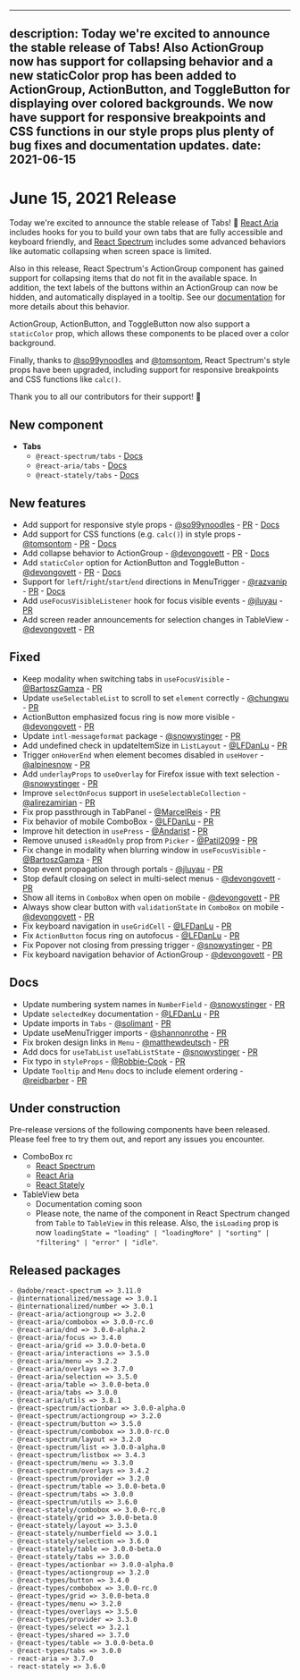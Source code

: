 <!-- Copyright 2020 Adobe. All rights reserved.
This file is licensed to you under the Apache License, Version 2.0 (the "License");
you may not use this file except in compliance with the License. You may obtain a copy
of the License at http://www.apache.org/licenses/LICENSE-2.0
Unless required by applicable law or agreed to in writing, software distributed under
the License is distributed on an "AS IS" BASIS, WITHOUT WARRANTIES OR REPRESENTATIONS
OF ANY KIND, either express or implied. See the License for the specific language
governing permissions and limitations under the License. -->


---
description: Today we're excited to announce the stable release of Tabs! Also ActionGroup now has support for collapsing behavior and a new staticColor prop has been added to ActionGroup, ActionButton, and ToggleButton for displaying over colored backgrounds. We now have support for responsive breakpoints and CSS functions in our style props plus plenty of bug fixes and documentation updates.
date: 2021-06-15
---

# June 15, 2021 Release

Today we're excited to announce the stable release of Tabs! 🎉 [React Aria](https://react-spectrum.adobe.com/react-aria/useTabList.html) includes hooks for you to build your own tabs that are fully accessible and keyboard friendly, and [React Spectrum](https://react-spectrum.adobe.com/react-spectrum/Tabs.html) includes some advanced behaviors like automatic collapsing when screen space is limited.

Also in this release, React Spectrum's ActionGroup component has gained support for collapsing items that do not fit in the available space. In addition, the text labels of the buttons within an ActionGroup can now be hidden, and automatically displayed in a tooltip. See our [documentation](https://react-spectrum.adobe.com/react-spectrum/ActionGroup.html#collapsing-behavior) for more details about this behavior.

ActionGroup, ActionButton, and ToggleButton now also support a `staticColor` prop, which allows these components to be placed over a color background.

Finally, thanks to [@so99ynoodles](https://github.com/so99ynoodles) and [@](https://github.com/tomsontom)[tomsontom](https://github.com/tomsontom), React Spectrum's style props have been upgraded, including support for responsive breakpoints and CSS functions like `calc()`.

Thank you to all our contributors for their support! 🤩

## New component
- **Tabs**
  - `@react-spectrum/tabs` - [Docs](https://react-spectrum.adobe.com/react-spectrum/Tabs.html)
  - `@react-aria/tabs` - [Docs](https://react-spectrum.adobe.com/react-aria/useTabList.html)
  - `@react-stately/tabs` - [Docs](https://react-spectrum.adobe.com/react-stately/useTabListState.html)

## New features
- Add support for responsive style props - [@so99ynoodles](https://github.com/so99ynoodles) - [PR](https://github.com/adobe/react-spectrum/pull/1684) - [Docs](https://react-spectrum.adobe.com/react-spectrum/layout.html#responsive-layout)
- Add support for CSS functions (e.g. `calc()`) in style props - [@tomsontom](https://github.com/tomsontom) - [PR](https://github.com/adobe/react-spectrum/pull/1774) - [Docs](https://react-spectrum.adobe.com/react-spectrum/styling.html#css-functions)
- Add collapse behavior to ActionGroup - [@devongovett](https://github.com/devongovett) - [PR](https://github.com/adobe/react-spectrum/pull/1919) - [Docs](https://react-spectrum.adobe.com/react-spectrum/ActionGroup.html#collapsing-behavior)
- Add `staticColor` option for ActionButton and ToggleButton - [@devongovett](https://github.com/devongovett) - [PR](https://github.com/adobe/react-spectrum/pull/1881) - [Docs](https://react-spectrum.adobe.com/react-spectrum/ActionButton.html#static-color)
- Support for `left`/`right`/`start`/`end` directions in MenuTrigger - [@razvanip](https://github.com/razvanip) - [PR](https://github.com/adobe/react-spectrum/pull/1868) - [Docs](https://react-spectrum.adobe.com/react-spectrum/MenuTrigger.html#align-and-direction)
- Add `useFocusVisibleListener` hook for focus visible events - [@jluyau](https://github.com/jluyau) - [PR](https://github.com/adobe/react-spectrum/pull/1875)
- Add screen reader announcements for selection changes in TableView - [@devongovett](https://github.com/devongovett) - [PR](https://github.com/adobe/react-spectrum/pull/1929)

## Fixed
- Keep modality when switching tabs in `useFocusVisible` - [@BartoszGamza](https://github.com/BartoszGamza) - [PR](https://github.com/adobe/react-spectrum/pull/1845)
- Update `useSelectableList` to scroll to set `element` correctly - [@chungwu](https://github.com/chungwu) - [PR](https://github.com/adobe/react-spectrum/pull/1862)
- ActionButton emphasized focus ring is now more visible - [@devongovett](https://github.com/devongovett) - [PR](https://github.com/adobe/react-spectrum/pull/1881)
- Update `intl-messageformat` package - [@snowystinger](https://github.com/snowystinger) - [PR](https://github.com/adobe/react-spectrum/pull/1872)
- Add undefined check in updateItemSize in `ListLayout` - [@LFDanLu](https://github.com/LFDanLu) - [PR](https://github.com/adobe/react-spectrum/pull/1920)
- Trigger `onHoverEnd` when element becomes disabled in `useHover` - [@alpinesnow](https://github.com/alpinesnow) - [PR](https://github.com/adobe/react-spectrum/pull/1882)
- Add `underlayProps` to `useOverlay` for Firefox issue with text selection - [@snowystinger](https://github.com/snowystinger) - [PR](https://github.com/adobe/react-spectrum/pull/1468)
- Improve `selectOnFocus` support in `useSelectableCollection` - [@alirezamirian](https://github.com/alirezamirian) - [PR](https://github.com/adobe/react-spectrum/pull/1843)
- Fix prop passthrough in TabPanel - [@MarcelReis](https://github.com/MarcelReis) - [PR](https://github.com/adobe/react-spectrum/pull/1894)
- Fix behavior of mobile ComboBox - [@LFDanLu](https://github.com/LFDanLu) - [PR](https://github.com/adobe/react-spectrum/pull/1874)
- Improve hit detection in `usePress` - [@Andarist](https://github.com/Andarist) - [PR](https://github.com/adobe/react-spectrum/pull/1613)
- Remove unused `isReadOnly` prop from `Picker` - [@Patil2099](https://github.com/Patil2099) - [PR](https://github.com/adobe/react-spectrum/pull/1949)
- Fix change in modality when blurring window in `useFocusVisible` - [@BartoszGamza](https://github.com/BartoszGamza) - [PR](https://github.com/adobe/react-spectrum/pull/1925)
- Stop event propagation through portals - [@jluyau](https://github.com/jluyau) - [PR](https://github.com/adobe/react-spectrum/pull/1840)
- Stop default closing on select in multi-select menus - [@devongovett](https://github.com/devongovett) - [PR](https://github.com/adobe/react-spectrum/pull/1969)
- Show all items in `ComboBox` when open on mobile - [@devongovett](https://github.com/devongovett) - [PR](https://github.com/adobe/react-spectrum/pull/1971)
- Always show clear button with `validationState` in `ComboBox` on mobile - [@devongovett](https://github.com/devongovett) - [PR](https://github.com/adobe/react-spectrum/pull/1972)
- Fix keyboard navigation in `useGridCell` - [@LFDanLu](https://github.com/LFDanLu) - [PR](https://github.com/adobe/react-spectrum/pull/1990)
- Fix `ActionButton` focus ring on autofocus - [@LFDanLu](https://github.com/LFDanLu) - [PR](https://github.com/adobe/react-spectrum/pull/1973)
- Fix Popover not closing from pressing trigger - [@snowystinger](https://github.com/snowystinger) - [PR](https://github.com/adobe/react-spectrum/pull/1970)
- Fix keyboard navigation behavior of ActionGroup - [@devongovett](https://github.com/devongovett) - [PR](https://github.com/adobe/react-spectrum/pull/1991/)

## Docs
- Update numbering system names in `NumberField`  - [@snowystinger](https://github.com/snowystinger) - [PR](https://github.com/adobe/react-spectrum/pull/1876)
- Update `selectedKey` documentation - [@LFDanLu](https://github.com/LFDanLu) - [PR](https://github.com/adobe/react-spectrum/pull/1670)
- Update imports in `Tabs` - [@solimant](https://github.com/solimant) - [PR](https://github.com/adobe/react-spectrum/pull/1889)
- Update useMenuTrigger imports - [@shannonrothe](https://github.com/shannonrothe) - [PR](https://github.com/adobe/react-spectrum/pull/1909)
- Fix broken design links in `Menu`  - [@matthewdeutsch](https://github.com/matthewdeutsch) - [PR](https://github.com/adobe/react-spectrum/pull/1917)
- Add docs for `useTabList` `useTabListState` - [@snowystinger](https://github.com/snowystinger) - [PR](https://github.com/adobe/react-spectrum/pull/1888)
- Fix typo in `styleProps` - [@Robbie-Cook](https://github.com/Robbie-Cook) - [PR](https://github.com/adobe/react-spectrum/pull/1966)
- Update `Tooltip` and `Menu` docs to include element ordering - [@reidbarber](https://github.com/reidbarber) - [PR](https://github.com/adobe/react-spectrum/pull/2006)

## Under construction

Pre-release versions of the following components have been released. Please feel free to try them out, and report any issues you encounter.

- ComboBox rc
  - [React Spectrum](https://react-spectrum.adobe.com/react-stately/useComboBoxState.html)
  - [React Aria](https://react-spectrum.adobe.com/react-aria/useComboBox.html)
  - [React Stately](https://react-spectrum.adobe.com/react-stately/useComboBoxState.html)
- TableView beta
  - Documentation coming soon
  - Please note, the name of the component in React Spectrum changed from `Table` to `TableView` in this release. Also, the `isLoading` prop is now `loadingState = "loading" | "loadingMore" | "sorting" | "filtering" | "error" | "idle"`.

## Released packages
```
- @adobe/react-spectrum => 3.11.0
- @internationalized/message => 3.0.1
- @internationalized/number => 3.0.1
- @react-aria/actiongroup => 3.2.0
- @react-aria/combobox => 3.0.0-rc.0
- @react-aria/dnd => 3.0.0-alpha.2
- @react-aria/focus => 3.4.0
- @react-aria/grid => 3.0.0-beta.0
- @react-aria/interactions => 3.5.0
- @react-aria/menu => 3.2.2
- @react-aria/overlays => 3.7.0
- @react-aria/selection => 3.5.0
- @react-aria/table => 3.0.0-beta.0
- @react-aria/tabs => 3.0.0
- @react-aria/utils => 3.8.1
- @react-spectrum/actionbar => 3.0.0-alpha.0
- @react-spectrum/actiongroup => 3.2.0
- @react-spectrum/button => 3.5.0
- @react-spectrum/combobox => 3.0.0-rc.0
- @react-spectrum/layout => 3.2.0
- @react-spectrum/list => 3.0.0-alpha.0
- @react-spectrum/listbox => 3.4.3
- @react-spectrum/menu => 3.3.0
- @react-spectrum/overlays => 3.4.2
- @react-spectrum/provider => 3.2.0
- @react-spectrum/table => 3.0.0-beta.0
- @react-spectrum/tabs => 3.0.0
- @react-spectrum/utils => 3.6.0
- @react-stately/combobox => 3.0.0-rc.0
- @react-stately/grid => 3.0.0-beta.0
- @react-stately/layout => 3.3.0
- @react-stately/numberfield => 3.0.1
- @react-stately/selection => 3.6.0
- @react-stately/table => 3.0.0-beta.0
- @react-stately/tabs => 3.0.0
- @react-types/actionbar => 3.0.0-alpha.0
- @react-types/actiongroup => 3.2.0
- @react-types/button => 3.4.0
- @react-types/combobox => 3.0.0-rc.0
- @react-types/grid => 3.0.0-beta.0
- @react-types/menu => 3.2.0
- @react-types/overlays => 3.5.0
- @react-types/provider => 3.3.0
- @react-types/select => 3.2.1
- @react-types/shared => 3.7.0
- @react-types/table => 3.0.0-beta.0
- @react-types/tabs => 3.0.0
- react-aria => 3.7.0
- react-stately => 3.6.0
```
